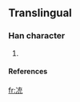 ==Translingual==

===Han character===
{{Han char|rn=|rad=冫|as=06|sn=8|four=|canj=戈一卜戈山 (IMYIU)}}

# {{defn|Han}}

====References====
{{Han ref|kx=0132.201|dkj=|dj=|hdz=|uh=34CD|ud=13517|bh=|bd=}}



[[fr:㓍]]